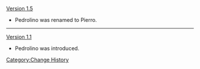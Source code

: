 [[Version 1.5]]
* Pedrolino was renamed to Pierro.
----
[[Version 1.1]]
* Pedrolino was introduced.
<noinclude>[[Category:Change History]]</noinclude>